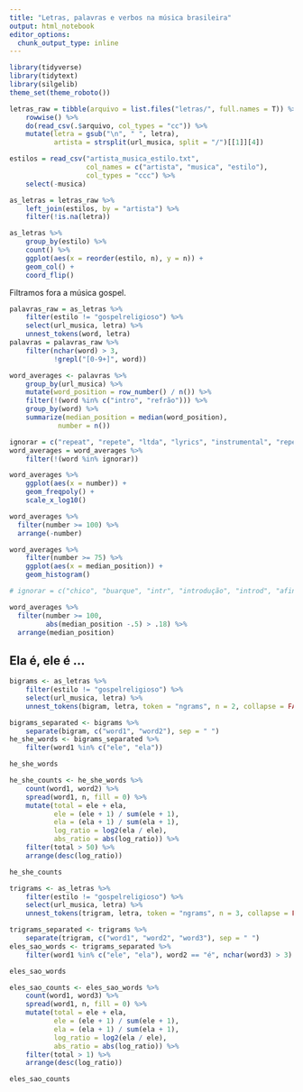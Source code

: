 ```yaml
---
title: "Letras, palavras e verbos na música brasileira"
output: html_notebook
editor_options: 
  chunk_output_type: inline
---
```


```r
library(tidyverse)
library(tidytext)
library(silgelib)
theme_set(theme_roboto())

```

```r
letras_raw = tibble(arquivo = list.files("letras/", full.names = T)) %>% 
    rowwise() %>% 
    do(read_csv(.$arquivo, col_types = "cc")) %>% 
    mutate(letra = gsub("\n", " ", letra), 
           artista = strsplit(url_musica, split = "/")[[1]][4])

estilos = read_csv("artista_musica_estilo.txt", 
                   col_names = c("artista", "musica", "estilo"), 
                   col_types = "ccc") %>% 
    select(-musica)

as_letras = letras_raw %>% 
    left_join(estilos, by = "artista") %>% 
    filter(!is.na(letra)) 
```

```r
as_letras %>% 
    group_by(estilo) %>% 
    count() %>% 
    ggplot(aes(x = reorder(estilo, n), y = n)) + 
    geom_col() + 
    coord_flip()
```

Filtramos fora a música gospel. 

```r
palavras_raw = as_letras %>%
    filter(estilo != "gospelreligioso") %>%
    select(url_musica, letra) %>%
    unnest_tokens(word, letra) 
palavras = palavras_raw %>% 
    filter(nchar(word) > 3, 
           !grepl("[0-9+]", word))
```

```r
word_averages <- palavras %>%
    group_by(url_musica) %>%
    mutate(word_position = row_number() / n()) %>%
    filter(!(word %in% c("intro", "refrão"))) %>% 
    group_by(word) %>%
    summarize(median_position = median(word_position),
            number = n())

```

```r
ignorar = c("repeat", "repete", "ltda", "lyrics", "instrumental", "repete", "edições", "musical", "musicais", "site", "oficial", "fonte")
word_averages = word_averages %>% 
    filter(!(word %in% ignorar))

word_averages %>% 
    ggplot(aes(x = number)) + 
    geom_freqpoly() + 
    scale_x_log10()

word_averages %>%
  filter(number >= 100) %>%
  arrange(-number)

word_averages %>%
    filter(number >= 75) %>%
    ggplot(aes(x = median_position)) + 
    geom_histogram()

```

```r
# ignorar = c("chico", "buarque", "intr", "introdução", "introd", "afinação", "capo", "versão", "album", "tuning", "standard", "tabbed", "angus", "abaixo", "transcribed", "dedilhado", "teclado", "verses", "version", "vocalização", "vibrato", "coda", "repete", "eadgbe", "final", "fade", "acordes", "tuned", "pestana", "noel", "paul", "instrumental", "primeira", "ending", "tremolo", "tune", "________", "email", "tocada", "tocado", "http")

word_averages %>%
  filter(number >= 100, 
         abs(median_position -.5) > .18) %>%
  arrange(median_position)

```

## Ela é, ele é ...

```r
bigrams <- as_letras %>%
    filter(estilo != "gospelreligioso") %>%
    select(url_musica, letra) %>%
    unnest_tokens(bigram, letra, token = "ngrams", n = 2, collapse = FALSE)

bigrams_separated <- bigrams %>%
    separate(bigram, c("word1", "word2"), sep = " ")
he_she_words <- bigrams_separated %>%
    filter(word1 %in% c("ele", "ela"))

he_she_words
```

```r
he_she_counts <- he_she_words %>%
    count(word1, word2) %>%
    spread(word1, n, fill = 0) %>%
    mutate(total = ele + ela,
           ele = (ele + 1) / sum(ele + 1),
           ela = (ela + 1) / sum(ela + 1),
           log_ratio = log2(ela / ele),
           abs_ratio = abs(log_ratio)) %>%
    filter(total > 50) %>% 
    arrange(desc(log_ratio))

he_she_counts
```

```r
trigrams <- as_letras %>%
    filter(estilo != "gospelreligioso") %>%
    select(url_musica, letra) %>%
    unnest_tokens(trigram, letra, token = "ngrams", n = 3, collapse = FALSE)

trigrams_separated <- trigrams %>%
    separate(trigram, c("word1", "word2", "word3"), sep = " ")
eles_sao_words <- trigrams_separated %>%
    filter(word1 %in% c("ele", "ela"), word2 == "é", nchar(word3) > 3)

eles_sao_words

eles_sao_counts <- eles_sao_words %>%
    count(word1, word3) %>%
    spread(word1, n, fill = 0) %>%
    mutate(total = ele + ela,
           ele = (ele + 1) / sum(ele + 1),
           ela = (ela + 1) / sum(ela + 1),
           log_ratio = log2(ela / ele),
           abs_ratio = abs(log_ratio)) %>%
    filter(total > 1) %>% 
    arrange(desc(log_ratio))

eles_sao_counts

```


